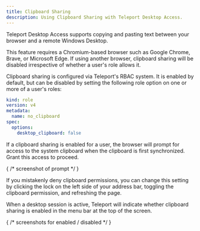 ```yaml
---
title: Clipboard Sharing
description: Using Clipboard Sharing with Teleport Desktop Access.
---
```


Teleport Desktop Access supports copying and pasting text between your browser
and a remote Windows Desktop.

<Admonition type="note">
This feature requires a Chromium-based browser such as Google Chrome, Brave,
or Microsoft Edge. If using another browser, clipboard sharing will be disabled
irrespective of whether a user's role allows it.
</Admonition>

Clipboard sharing is configured via Teleport's RBAC system. It is enabled by default,
but can be disabled by setting the following role option on one or more of a user's
roles:

```yaml
kind: role
version: v4
metadata:
  name: no_clipboard
spec:
  options:
    desktop_clipboard: false
```

If a clipboard sharing is enabled for a user, the browser will prompt for access
to the system clipboard when the clipboard is first synchronized. Grant this access to
proceed.

{
    /* screenshot of prompt */
}

If you mistakenly deny clipboard permissions, you can change this setting by
clicking the lock on the left side of your address bar, toggling the clipboard
permission, and refreshing the page.

When a desktop session is active, Teleport will indicate whether clipboard sharing
is enabled in the menu bar at the top of the screen.

{
    /* screenshots for enabled / disabled */
}